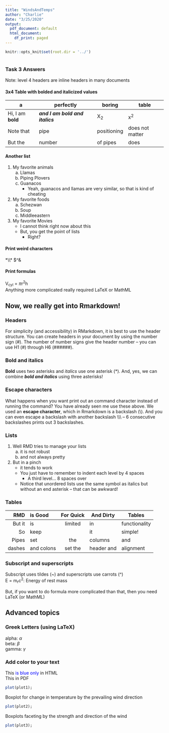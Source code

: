 ```yaml
---
title: "WindsAndTemps"
author: "Charlie"
date: "3/25/2020"
output:
  pdf_document: default
  html_document:
    df_print: paged
---
```


<!-- Since I moved this Rmd file down one directory (to the docs folder), 
     I need to redo my file links and set the root directory in Rmd -->
     
<!-- This sets the root directory to the parent folder --
     The parent of docs is the root folder for this RStudio Project --> 
```r
knitr::opts_knit$set(root.dir = '../')
```

<!-- Changed scripts/01-WindsAndTemps.R to ../scripts/01-WindsAndTemps.R,
     which mean go back to folder folder and then go into the scripts folder -->
```r
```

### Task 3 Answers
Note: level 4 headers are inline headers in many documents

#### 3x4 Table with bolded and italicized values
| a     | perfectly   | boring  | table |
|-------|-------------|---------|-------|
|Hi, I am **bold**  | ***and I am bold and italics*** | X~2~ | x^2^ |
|Note that | pipe | positioning | does not matter |
|But the | number | of pipes | does|


#### Another list

1) My favorite animals
    a) Llamas
    b) Piping Plovers
    c) Guanacos
        * Yeah, guanacos and llamas are very similar, so that is kind of cheating
2) My favorite foods
    a) Schezwan
    b) Soup
    c) Middleeastern
3) My favorite Movies
    * I cannot think right now about this 
    * But, you get the point of lists
        * Right?
    
#### Print weird characters

\*\\\\\* \$\^\& 

#### Print formulas

V~cyl~ = $\pi$r^2^h  
Anything more complicated really required LaTeX or MathML


## Now, we really get into Rmarkdown! 

### Headers
For simplicity (and accessibility) in RMarkdown, it is best to use the header structure.  You can create headers in your document by using the number sign (\#).  The number of number signs give the header number -- you can use H1 (\#) through H6 (\######).  

### Bold and italics

**Bold** uses two asterisks and *italics* use one asterisk (\*).   And, yes, we can combine ***bold and italics*** using three asterisks!

### Escape characters
What happens when you want print out an command character instead of running the command?  You have already seen me use these above. We used an **escape character**, which in Rmarkdown is a backslash (\\).  And you can even escape a backslash with another backslash \\\\\\ -- 6 consecutive backslashes prints out 3 backslashes.

### Lists
1) Well RMD tries to manage your lists
    a) it is not robust
    b) and not always pretty
2) But in a pinch
    * it tends to work
    * You just have to remember to indent each level by 4 spaces
         * A third level... 8 spaces over
    * Notice that unordered lists use the same symbol as italics but without an end asterisk -- that can be awkward!

### Tables
| RMD   | is Good | For Quick | And Dirty  | Tables |
|------:|:--------|:---------:|------------|--------|
|But it | is      | limited   |in        |functionality|
| So| keep || it | simple! |
|Pipes | set | the | columns | and|
|dashes | and colons | set the | header and | alignment |

### Subscript and superscripts
Subscript uses tildes (\~) and superscripts use carrots (\^)  
E = m~r~c^2^: Energy of rest mass  

But, if you want to do formula more complicated than that, then you need LaTeX (or MathML)

## Advanced topics

### Greek Letters (using LaTeX)
alpha: $\alpha$  
beta: $\beta$  
gamma: $\gamma$  

### Add color to your text  
This <span style="color:blue;"> is blue only </span> in HTML  
This \textcolor{red}{is red only} in PDF

```r
plot(plot1);
```

Boxplot for change in temperature by the prevailing wind direction

```r
plot(plot2);
```

Boxplots faceting by the strength and direction of the wind

```r
plot(plot3);
```

